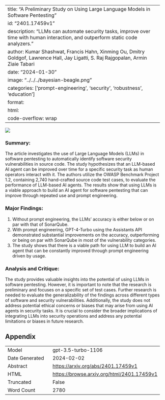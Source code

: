 
---
title: "A Preliminary Study on Using Large Language Models in Software Pentesting"
id: "2401.17459v1"
description: "LLMs can automate security tasks, improve over time with human interaction, and outperform static code analyzers."
author: Kumar Shashwat, Francis Hahn, Xinming Ou, Dmitry Goldgof, Lawrence Hall, Jay Ligatti, S. Raj Rajgopalan, Armin Ziaie Tabari
date: "2024-01-30"
image: "../../../bayesian-beagle.png"
categories: ['prompt-engineering', 'security', 'robustness', 'education']
format:
  html:
    code-overflow: wrap
---

![](None)

### Summary:
The article investigates the use of Large Language Models (LLMs) in software pentesting to automatically identify software security vulnerabilities in source code. The study hypothesizes that an LLM-based AI agent can be improved over time for a specific security task as human operators interact with it. The authors utilize the OWASP Benchmark Project 1.2, containing 2,740 hand-crafted source code test cases, to evaluate the performance of LLM-based AI agents. The results show that using LLMs is a viable approach to build an AI agent for software pentesting that can improve through repeated use and prompt engineering.

### Major Findings:
1. Without prompt engineering, the LLMs’ accuracy is either below or on par with that of SonarQube.
2. With prompt engineering, GPT-4-Turbo using the Assistants API demonstrated substantial improvements on the accuracy, outperforming or being on par with SonarQube in most of the vulnerability categories.
3. The study shows that there is a viable path for using LLM to build an AI agent that can be constantly improved through prompt engineering driven by usage.

### Analysis and Critique:
The study provides valuable insights into the potential of using LLMs in software pentesting. However, it is important to note that the research is preliminary and focuses on a specific set of test cases. Further research is needed to evaluate the generalizability of the findings across different types of software and security vulnerabilities. Additionally, the study does not address potential ethical concerns or biases that may arise from using AI agents in security tasks. It is crucial to consider the broader implications of integrating LLMs into security operations and address any potential limitations or biases in future research.

## Appendix

|          |          |
|----------|----------|
| Model     | gpt-3.5-turbo-1106       |
| Date Generated     | 2024-02-02       |
| Abstract | [https://arxiv.org/abs/2401.17459v1](https://arxiv.org/abs/2401.17459v1)        |
| HTML     | [https://browse.arxiv.org/html/2401.17459v1](https://browse.arxiv.org/html/2401.17459v1)       |
| Truncated       | False       |
| Word Count       | 2780       |